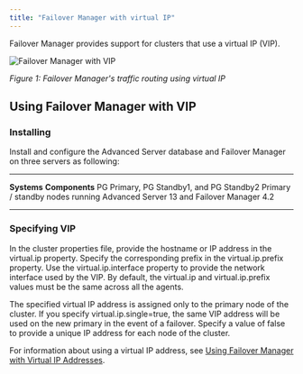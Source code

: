 ```yaml
---
title: "Failover Manager with virtual IP"
---
```



Failover Manager provides support for clusters that use a virtual IP (VIP). 

![Failover Manager with VIP](/images/efm_with_vip.png)

*Figure 1: Failover Manager's traffic routing using virtual IP*

Using Failover Manager with VIP
-------------------------------

### Installing

Install and configure the Advanced Server database and Failover Manager
on three servers as following:

  ------------------------------------------ -----------------------------------------------------------------------------
  **Systems**                                **Components**
  PG Primary, PG Standby1, and PG Standby2   Primary / standby nodes running Advanced Server 13 and Failover Manager 4.2
  ------------------------------------------ -----------------------------------------------------------------------------

### Specifying VIP

In the cluster properties file, provide the hostname or IP address in
the virtual.ip property. Specify the corresponding prefix in the
virtual.ip.prefix property. Use the virtual.ip.interface property to
provide the network interface used by the VIP. By default, the
virtual.ip and virtual.ip.prefix values must be the same across all the
agents.

The specified virtual IP address is assigned only to the primary node of
the cluster. If you specify virtual.ip.single=true, the same VIP address
will be used on the new primary in the event of a failover. Specify a
value of false to provide a unique IP address for each node of the
cluster.

For information about using a virtual IP address, see [Using Failover Manager with Virtual IP Addresses](https://www.enterprisedb.com/docs/efm/latest/efm_user/04_configuring_efm/05_using_vip_addresses/#using_vip_addresses).
